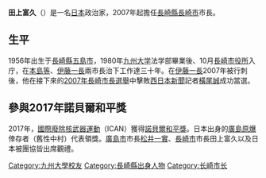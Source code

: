 {{多個問題|
{{refimprove|time=2016-11-19T09:28:17+00:00}}
{{unreferenced|time=2016-11-19T09:28:17+00:00}}
{{blpunsourced|time=2016-08-11T10:32:27+00:00}}
}}
{{Infobox Officeholder
|name= 田上 富久
|original_name=
|image= Tomihisa Taue cropped 2 Yukiya Amano and Tomihisa Taue 20110727.jpg
|caption =正於[[長野縣|長野縣]][[松本市|松本市]]出席會議的田上富久
|office = [[File:Flag_of_Nagasaki,_Nagasaki.svg|22px]]第32-35任長崎縣[[長崎市|長崎市]]市長
|term_start = 2007年4月25日
|term_end = 
|predecessor = [[伊藤一長|伊藤一長]]
|successor = 
|birth_date = {{birth date and age|1956|12|10}}
|birth_place = {{JPN}}[[長崎縣|長崎縣]][[南松浦郡|南松浦郡]][[岐宿町|岐宿町]]<br>（現[[五島市|五島市]]）
|death_date =
|death_place =
|party = [[無党籍|無党籍]]
|otherparty = 
|spouse =
|alma_mater = [[九州大学|九州大学]]法学部
|occupation = 
|website =[http://www.city.nagasaki.lg.jp/syokai/710000/ ようこそ市長の部屋へ]
}}
'''田上富久'''（{{jpn|j=田上富久|hg=たうえ とみひさ|rm=Taue Tomihisa}}）{{BD|1956年|12月10日||}}是一名[[日本|日本]]政治家，2007年起擔任[[長崎縣|長崎縣]][[長崎市|長崎市]]市長。

==生平==
1956年出生于[[長崎縣|長崎縣]][[五島市|五島市]]，1980年[[九州大学|九州大学]]法学部畢業後、10月[[長崎市役所|長崎市役所]]入庁，在[[本島等|本島等]]、[[伊藤一長|伊藤一長]]兩市長治下工作達三十年。在[[伊藤一長|伊藤一長]]2007年被行刺後，他在接下來的[[補選|2007年長崎市長選舉]]中擊敗[[西日本新聞|西日本新聞]]記者[[橫尾誠|橫尾誠]]成功當選。

== 參與2017年諾貝爾和平獎 ==
2017年，[[國際廢除核武器運動|國際廢除核武器運動]]（ICAN）獲得[[諾貝爾和平獎|諾貝爾和平獎]]。日本出身的[[廣島原爆|廣島原爆]]倖存者{{link-ja|瑟羅節子|サーロー節子}}（舊性中村）代表領獎。[[廣島市|廣島市]]市長[[松井一實|松井一實]]、[[長崎市|長崎市]]市長田上富久以及日本被團協皆出席觀禮。
{{日本中核市市長}}
{{DEFAULTSORT:Taue, Tomihisa}}
[[Category:九州大學校友|Category:九州大學校友]]
[[Category:長崎縣出身人物|Category:長崎縣出身人物]]
[[Category:长崎市长|Category:长崎市长]]